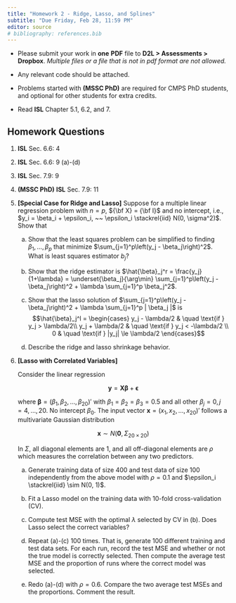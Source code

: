 ```yaml
---
title: "Homework 2 - Ridge, Lasso, and Splines"
subtitle: "Due Friday, Feb 28, 11:59 PM"
editor: source
# bibliography: references.bib
---
```


::: {.hidden}
\def\bx{\mathbf{x}}
\def\bg{\mathbf{g}}
\def\bw{\mathbf{w}}
\def\bb{\mathbf{b}}
\def\bu{\mathbf{u}}
\def\bbeta{\boldsymbol \beta}
\def\bgamma{\boldsymbol \gamma}
\def\bep{\boldsymbol \epsilon}
\def\bH{\mathbf{H}}
\def\bX{\mathbf{X}}
\def\by{\mathbf{y}}
\def\bH{\mathbf{H}}
\def\bI{\mathbf{I}}
\def\bS{\mathbf{S}}
\def\bU{\mathbf{U}}
\def\bV{\mathbf{V}}
\def\bW{\mathbf{W}}
\def\bD{\mathbf{D}}
\def\T{\text{T}}
\def\cov{\mathrm{Cov}}
\def\cor{\mathrm{Corr}}
\def\var{\mathrm{Var}}
\def\E{\mathrm{E}}
\def\bmu{\boldsymbol \mu}
<!-- \DeclareMathOperator*{\argmin}{arg\,min} -->
\def\Trace{\text{Trace}}
:::

- Please submit your work in **one** **PDF** file to **D2L \> Assessments \> Dropbox**. *Multiple files or a file that is not in pdf format are not allowed.*

- Any relevant code should be attached.

- Problems started with **(MSSC PhD)** are required for CMPS PhD students, and optional for other students for extra credits.

- Read **ISL** Chapter 5.1, 6.2, and 7.

## Homework Questions

<!-- (@) **ISL** Sec. 5.4: 3 -->

(@) **ISL** Sec. 6.6: 4

<!-- (@) **ISL** Sec. 6.6: 6 -->

(@) **ISL** Sec. 6.6: 9 (a)-(d)

(@) **ISL** Sec. 7.9: 9

(@) **(MSSC PhD)** **ISL** Sec. 7.9: 11

(@) **[Special Case for Ridge and Lasso]** Suppose for a multiple linear regression problem with $n = p$, ${\bf X} = {\bf I}$ and no intercept, i.e., $y_i = \beta_i + \epsilon_i, ~~ \epsilon_i \stackrel{iid} N(0, \sigma^2)$. Show that

    (a) Show that the least squares problem can be simplified to finding $\beta_1,     \dots, \beta_p$ that minimize $\sum_{j=1}^p\left(y_j - \beta_j\right)^2$. What is least squares estimator $b_j$?
    
    (b) Show that the ridge estimator is $\hat{\beta}_j^r = \frac{y_j}{1+\lambda} = \underset{\beta_j}{\arg\min} \sum_{j=1}^p\left(y_j - \beta_j\right)^2 + \lambda \sum_{j=1}^p \beta_j^2$.
    
    <!-- (c) **(MSSC PhD)** Show that $\text{MSE}\left( \hat{\beta}_j^r \right) = \dfrac{\lambda^2 \beta_j^2 + \sigma^2}{(1 + \lambda)^2}$. What is the condition that increasing $\lambda$ leads to a smaller MSE? -->
    
    (c) Show that the lasso solution of $\sum_{j=1}^p\left(y_j - \beta_j\right)^2 + \lambda \sum_{j=1}^p | \beta_j |$ is 
$$\hat{\beta}_j^l = 
  \begin{cases}
    y_j - \lambda/2       & \quad \text{if } y_j > \lambda/2\\
    y_j + \lambda/2       & \quad \text{if } y_j < -\lambda/2 \\
    0  & \quad \text{if } |y_j| \le \lambda/2
  \end{cases}$$
  
    (d) Describe the ridge and lasso shrinkage behavior.

(@) **[Lasso with Correlated Variables]**


    Consider the linear regression

    $$ \by = \bX \bbeta + \bep $$
    
    where $\bbeta = (\beta_1, \beta_2, \ldots, \beta_{20})'$ with $\beta_1 = \beta_{2} = \beta_{3} = 0.5$ and all other $\beta_j = 0, j = 4, \dots, 20$. No intercept $\beta_0$. The input vector $\bx = (x_1, x_2, \dots, x_{20})'$ follows a multivariate Gaussian distribution

    $$\bx \sim N\left(\mathbf{0}, \Sigma_{20 \times 20}\right)$$

      In $\Sigma$, all diagonal elements are 1, and all off-diagonal elements are $\rho$ which measures the correlation between any two predictors.

    (a) Generate training data of size 400 and test data of size 100 independently from the above model with $\rho = 0.1$ and $\epsilon_i \stackrel{iid} \sim N(0, 1)$.
    
    (b) Fit a Lasso model on the training data with 10-fold cross-validation (CV).
    
    (c) Compute test MSE with the optimal $\lambda$ selected by CV in (b). Does Lasso select the correct variables?
    
    (d) Repeat (a)-(c) 100 times. That is, generate 100 different training and test data sets. For each run, record the test MSE and whether or not the true model is correctly selected. Then compute the average test MSE and the proportion of runs where the correct model was selected.
    
    (e) Redo (a)-(d) with $\rho = 0.6$. Compare the two average test MSEs and the proportions. Comment the result.






<!-- ## Exercises required for MSSC PhD students -->

<!-- 1. **ISL** Sec. 6.6: 5 -->

<!-- 2. **ISL** Sec. 7.9: 11 -->

<!-- 3. Define the objective of the **elastic net** problem $J_1(\bbeta) = \|\by - \bX\bbeta \| ^2 + \lambda_2 \|\bbeta\|_2^2  + \lambda_1 \|\bbeta\|_1$ and the objective of Lasso $J_2(\bbeta) = \|\tilde{\by} - \tilde{\bX}\bbeta \| ^2 + c\lambda_1 \|\bbeta\|_1$ where $c = (1+\lambda_2)^{-1/2}$, and $$\tilde{\bX} = c \begin{pmatrix} \bX \\ -->
<!-- \sqrt{\lambda_2}\bI_p \end{pmatrix}, \quad \tilde{\by} = \begin{pmatrix} \by \\ \mathbf{0}_{p\times 1} \end{pmatrix}.$$ Show that $J_1(c\bbeta) = J_2(\bbeta)$. Therefore the elastic net problem can be solved using algorithms for Lasso on modified data. -->





<!-- ## Optional Exercises -->

<!-- Let the ridge estimator be $\hat{\bbeta}^r = (\bX'\bX + \lambda \bI)^{-1}\bX' \by$. Show that  -->

<!-- 1. $\hat{\bbeta}^r = (\bX'\bX + \lambda \bI)^{-1}(\bX'\bX)\bb$, and hence $\hat{\beta}_j^r = \frac{b_j}{1+\lambda}$ is a special case when $\bX'\bX = \bI$.  -->

<!-- 2. The bias $\E\left( \hat{\bbeta}^r \right) - \bbeta = \left[ (\bX'\bX + \lambda \bI)^{-1}(\bX'\bX) - \bI\right]\bbeta$, and hence $\text{Bias}(\hat{\beta}_j^r) = \frac{-\lambda}{1+\lambda}\beta_j$ when $\bX'\bX = \bI$.  -->

<!-- 3. $\sum_{j=1}^p \left( \hat{\beta}_j^r - \beta_j\right)^2 = \lambda^2 \bbeta' \left( \bX'\bX + \lambda \bI \right)^{-2}\bbeta = \sum_{j=1}^p \frac{\lambda^2}{(d_j^2 + \lambda)^2}\beta_j^2$. -->

<!-- 4. $\var\left( \hat{\beta}_j^r \right) = \sigma^2\frac{d_j^2}{\left(d_j^2+\lambda\right)^2}$ where $d_j$ is the $j$-th singular value of $\bX$. Hence $\var\left( \hat{\beta}_j^r \right) = \sigma^2\frac{1}{\left(1+\lambda\right)^2}$ when $\bX'\bX = \bI$.  -->

<!-- 5. $\hat{\by}^r = \bX \hat{\bbeta}^r = \bX (\bX'\bX + \lambda \bI)^{-1}\bX' \by = \sum_{j=1}^p \bu_j \left( \frac{d_j^2}{d_j^2+\lambda}\bu_j'\by\right)$ where $\bu_j$ is the $j$-th column of the SVD of $\bX = \bU\bD\bV'$. Hence, a greater amount of shrinkage is applied to the coordinates of basis vectors with smaller $d_j^2$. -->

<!-- 6. The trace of the projection matrix $\bH_{\lambda} = \bX (\bX'\bX + \lambda \bI)^{-1}\bX'$ defines the **effective degrees of freedom**. In general, $\text{tr}(H) = \sum_{j=1}^p \frac{d_j^2}{d_j^2+\lambda}$. For linear regression where $\lambda = 0$, $\text{tr}(H) = p$.  -->
